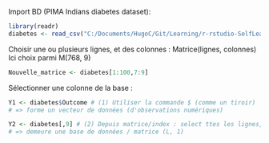 Import BD (PIMA Indians diabetes dataset):

```r
library(readr)
diabetes <- read_csv("C:/Documents/HugoC/Git/Learning/r-rstudio-SelfLearning/2-EconometrieR/data/diabetes.csv")
```

Choisir une ou plusieurs lignes, et des colonnes :
Matrice(lignes, colonnes)
Ici choix parmi M(768, 9)

```r
Nouvelle_matrice <- diabetes[1:100,7:9]
```


Sélectionner une colonne de la base :
```r
Y1 <- diabetes$Outcome # (1) Utiliser la commande $ (comme un tiroir)
# => forme un vecteur de données (d'observations numériques)

Y2 <- diabetes[,9] # (2) Depuis matrice/index : select ttes les lignes, virgule, la neuvième variable/colonne qui est Outcome
# => demeure une base de données / matrice (L, 1)
```
